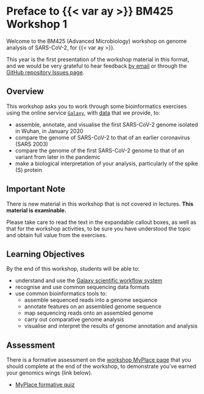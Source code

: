 # Preface to {{< var ay >}} BM425 Workshop 1 {.unnumbered}

Welcome to the BM425 (Advanced Microbiology) workshop on genome analysis of SARS-CoV-2, for {{< var ay >}}.

This year is the first presentation of the workshop material in this format, and we would be very grateful to hear feedback [by email](mailto:{{< var admin.email >}}) or through the [GitHub repository Issues page]({{< var github.issues >}}).

## Overview

This workshop asks you to work through some bioinformatics exercises using the online service [`Galaxy`](https://usegalaxy.eu/), with [data](data.qmd) that we provide, to:

- assemble, annotate, and visualise the first SARS-CoV-2 genome isolated in Wuhan, in January 2020
- compare the genome of SARS-CoV-2 to that of an earlier coronavirus (SARS 2003)
- compare the genome of the first SARS-CoV-2 genome to that of an variant from later in the pandemic
- make a biological interpretation of your analysis, particularly of the spike (S) protein

::: { .callout-warning }
## Important Note

There is new material in this workshop that is not covered in lectures. **This material is examinable.**

Please take care to read the text in the expandable callout boxes, as well as that for the workshop activities, to be sure you have understood the topic and obtain full value from the exercises.
:::

## Learning Objectives

By the end of this workshop, students will be able to:

- understand and use the [Galaxy scientific workflow system](https://usegalaxy.eu/)
- recognise and use common sequencing data formats
- use common bioinformatics tools to:
  - assemble sequenced reads into a genome sequence
  - annotate features on an assembled genome sequence
  - map sequencing reads onto an assembled genome
  - carry out comparative genome analysis
  - visualise and interpret the results of genome annotation and analysis
  
## Assessment

::: { .callout-important }
There is a formative assessment on the [workshop MyPlace page](https://classes.myplace.strath.ac.uk/course/view.php?id=21676) that you should complete at the end of the workshop, to demonstrate you've earned your genomics wings (link below).

- [MyPlace formative quiz](https://classes.myplace.strath.ac.uk/mod/quiz/view.php?id=1295456)
:::
  